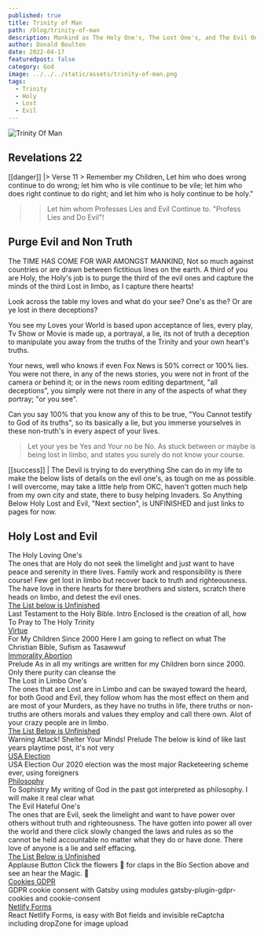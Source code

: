 ```yaml
---
published: true
title: Trinity of Man
path: /blog/trinity-of-man
description: Mankind as The Holy One's, The Lost One's, and The Evil One's. We will learn to discriminate and Purge our Lives Of the Evil One's.
author: Donald Boulton
date: 2022-04-17
featuredpost: false
category: God
image: ../../../static/assets/trinity-of-man.png
tags:
  - Trinity
  - Holy
  - Lost
  - Evil
---
```


![Trinity Of Man](../../../static/assets/trinity-of-man.png)

## Revelations 22

[[danger]]
|> Verse 11 > Remember my Children, Let him who does wrong continue to do wrong; let him who is vile continue to be vile; let him who does right continue to do right; and let him who is holy continue to be holy."
>
> > Let him whom Professes Lies and Evil Continue to. "Profess Lies and Do Evil"!

## Purge Evil and Non Truth

<Callout variant='info'>

The TIME HAS COME FOR WAR AMONGST MANKIND, Not so much against countries or are drawn between fictitious lines on the earth. A third of you are Holy, the Holy's job is to purge the third of the evil ones and capture the minds of the third Lost in limbo, as I capture there hearts!

Look across the table my loves and what do your see? One's as the? Or are ye lost in there deceptions?

You see my Loves your World is based upon acceptance of lies, every play, Tv Show or Movie is made up, a portrayal, a lie, its not of truth a deception to manipulate you away from the truths of the Trinity and your own heart's truths. 

Your news, well who knows if even Fox News is 50% correct or 100% lies. You were not there, in any of the news stories, you were not in front of the camera or behind it; or in the news room editing department, "all deceptions", you simply were not there in any of the aspects of what they portray; "or you see". 

Can you say 100% that you know any of this to be true, "You Cannot testify to God of its truths", so its basically a lie, but you immerse yourselves in these non-truth's in every aspect of your lives.

> Let your yes be Yes and Your no be No. As stuck between or maybe is being lost in limbo, and states you surely do not know your course.

</Callout>

[[success]]
| The Devil is trying to do everything She can do in my life to make the below lists of details on the evil one's, as tough on me as possible. I will overcome, may take a little help from OKC, haven't gotten much help from my own city and state, there to busy helping Invaders. So Anything Below Holy Lost and Evil, "Next section", is UNFINISHED and just links to pages for now.

## Holy Lost and Evil

<ListGrid>
  <List variant="unordered">
    <span className='place-content-center ml-6 text-center mb-1 text-lg transition duration-300 underline underline-offset-2 decoration-wavy decoration-fuchsia-600'>The Holy Loving One's</span>
    <div>
      The ones that are Holy do not seek the limelight and just want to have peace and serenity in there lives. Family work and responsibility is there course! Few get lost in limbo but recover back to truth and righteousness. The have love in there hearts for there brothers and sisters, scratch there heads on limbo, and detest the evil ones.
    </div>
    <WavyHr />
      <ListItem>
        <div>
          <A href="/blog/creation-of-all">                        
            <span className='text-fuchsia-500 hover:text-fuchsia-600'>
              The List below is Unfinished
            </span>                        
          </A>
          <div>
             Last Testament to the Holy Bible. Intro Enclosed is the creation of all, how To Pray to The Holy Trinity
          </div>
        </div>
      </ListItem>
      <ListItem>
        <div>
          <A href="/blog/virtue">                          
            <span className='text-fuchsia-500 hover:text-fuchsia-600'>
              Virtue
            </span>                          
          </A>
          <div>
            For My Children Since 2000 Here I am going to reflect on what The Christian Bible, Sufism as Tasawwuf
          </div>
        </div>
      </ListItem>
      <ListItem>
        <div>
          <A href="/blog/immorality-abortion">                          
            <span className='text-fuchsia-500 hover:text-fuchsia-600'>
              Immorality Abortion
            </span>                          
          </A>
          <div>
            Prelude As in all my writings are written for my Children born since 2000. Only there purity can cleanse the
          </div>
        </div>
      </ListItem>                                                                                                                                                                                                                                                                                                                                                                                                                                                                                                                                                                            
    </List>
    <List variant="unordered">
      <span className='place-content-center ml-6 text-center mb-1 text-lg transition duration-300 underline underline-offset-2 decoration-wavy decoration-fuchsia-600'>The Lost in Limbo One's</span>
      <div>
        The ones that are Lost are in Limbo and can be swayed toward the heard, for both Good and Evil, they follow whom has the most effect on them and are most of your Murders, as they have no truths in life, there truths or non-truths are others morals and values they employ and call there own. Alot of your crazy people are in limbo.
      </div>
      <WavyHr />
        <ListItem>
          <div>
            <A href="/blog/cyber-attack">                                
              <span className='text-fuchsia-500 hover:text-fuchsia-600'>
                The List Below is Unfinished
              </span>                                
            </A>
            <div>
              Warning Attack! Shelter Your Minds! Prelude The below is kind of like last years playtime post, it's not very
            </div>
          </div>
        </ListItem>
        <ListItem>
          <div>
            <A href="/blog/usa-election">                                                                                                    
              <span className='text-fuchsia-500 hover:text-fuchsia-600'>
                USA Election
              </span>                                                                                                        
            </A>                                                                        
              <div>
                USA Election Our 2020 election was the most major Racketeering scheme ever, using foreigners
              </div>                                                                           
          </div>
        </ListItem>
        <ListItem>
          <div>
            <A href="/blog/philosophy">                              
              <span className='text-fuchsia-500 hover:text-fuchsia-600'>
                Philosophy
              </span>                              
            </A>
            <div>
              To Sophistry My writing of God in the past got interpreted as philosophy. I will make it real clear what                                                                                                           
            </div>
          </div>
        </ListItem>                          
      </List>
      <List variant="unordered">
        <span className='place-content-center ml-6 text-center mb-1 text-lg transition duration-300 underline underline-offset-2 decoration-wavy decoration-fuchsia-600'>The Evil Hateful One's</span>
          <div>
            The ones that are Evil, seek the limelight and want to have power over others without truth and righteousness. The have gotten into power all over the world and there click slowly changed the laws and rules as so the cannot be held accountable no matter what they do or have done. There love of anyone is a lie and self effacing.
          </div>
          <WavyHr />
          <ListItem>
            <div>
              <A href="/blog/applause-use-sound-confetti">                                                                                                                           
                  <span className='text-fuchsia-500 hover:text-fuchsia-600'>
                    The List Below is Unfinished                                                                                                 
                  </span>                            
                </A>
                <div>
                  Applause Button Click the  flowers 🎉 for claps in the Bio Section above and see an hear the Magic. 🤟
                </div>                                                                                                    
            </div>
          </ListItem>
          <ListItem>
            <div>
              <A href="/blog/cookies">                                                                                                                           
                <span className='text-fuchsia-500 hover:text-fuchsia-600'>
                  Cookies GDPR                                                                                               
                </span>                            
              </A>
              <div>
                GDPR cookie consent with Gatsby using modules gatsby-plugin-gdpr-cookies and cookie-consent
              </div>                                                                                                      
            </div>
          </ListItem>
          <ListItem>
            <div>
              <A href="/blog/react-netlify-forms">                                                                                                                           
                <span className='text-fuchsia-500 hover:text-fuchsia-600'>
                  Netlify Forms                                                                                               
                </span>                            
              </A>
            <div>
                React Netlify Forms, is easy with Bot fields and invisible reCaptcha including dropZone for image upload
            </div>                                                                                                      
        </div>
    </ListItem>
  </List>  
</ListGrid>

<WavyHr className='mt-1 mb-1 text-fuchsia-600' />